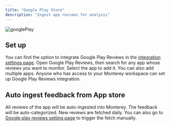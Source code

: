 ```yaml
---
title: "Google Play Store"
description: "Ingest app reviews for analysis"
---
```

![googlePlay](/images/googlePlay.png)

## Set up

You can find the option to integrate Google Play Reviews in the [integration settings page](https://app.monterey.ai/w/default/settings/integrations/). Open Google Play Reviews, then search for any app whose reviews you want to monitor. Select the app to add it. You can also add multiple apps.
Anyone who has access to your Monterey workspace can set up Google Play Reviews integration. 


## Auto ingest feedback from App store

All reviews of the app will be auto-ingested into Monterey. The feedback will be auto-categorized. New reviews are fetched daily. You can also go to [Google play reviews setting page](https://app.monterey.ai/w/default/settings/integrations/google-play-reviews) to trigger the fetch manually. 